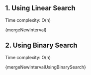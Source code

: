 

## 1. Using Linear Search

Time complexity: O(n)

<MDXCodeBlock>{mergeNewInterval}</MDXCodeBlock>

## 2. Using Binary Search

Time complexity: O(n)

<MDXCodeBlock>{mergeNewIntervalUsingBinarySearch}</MDXCodeBlock>
